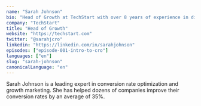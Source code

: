 ```yaml
---
name: "Sarah Johnson"
bio: "Head of Growth at TechStart with over 8 years of experience in digital marketing and conversion optimization."
company: "TechStart"
title: "Head of Growth"
website: "https://techstart.com"
twitter: "@sarahjcro"
linkedin: "https://linkedin.com/in/sarahjohnson"
episodes: ["episode-001-intro-to-cro"]
languages: ["en"]
slug: "sarah-johnson"
canonicalLanguage: "en"
---
```


Sarah Johnson is a leading expert in conversion rate optimization and growth marketing. She has helped dozens of companies improve their conversion rates by an average of 35%.